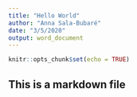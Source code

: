 ```yaml
---
title: "Hello World"
author: "Anna Sala-Bubaré"
date: "3/5/2020"
output: word_document
---
```


```r
knitr::opts_chunk$set(echo = TRUE)
```

## This is a markdown file


